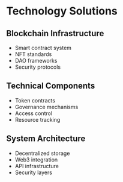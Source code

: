 # Technology Solutions

## Blockchain Infrastructure

- Smart contract system
- NFT standards
- DAO frameworks
- Security protocols

## Technical Components

- Token contracts
- Governance mechanisms
- Access control
- Resource tracking

## System Architecture

- Decentralized storage
- Web3 integration
- API infrastructure
- Security layers
